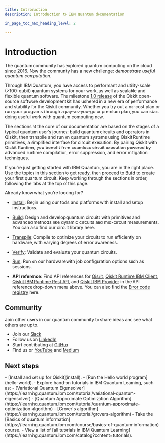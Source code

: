 ```yaml
---
title: Introduction
description: Introduction to IBM Quantum documentation

in_page_toc_max_heading_level: 2

---
```


# Introduction

The quantum community has explored quantum computing on the cloud since 2016.  Now the community has a new challenge: *demonstrate useful quantum computation*. 

Through IBM Quantum, you have access to performant and utility-scale (>100-qubit) quantum systems for your work, as well as scalable and flexible quantum software. The milestone [1.0 release](https://research.ibm.com/blog/qiskit-1-launch) of the Qiskit open-source software development kit has ushered in a new era of performance and stability for the Qiskit community. Whether you try out a no-cost plan or run your programs through a pay-as-you-go or premium plan, you can start doing useful work with quantum computing now.


The sections at the core of our documentation are based on the stages of a typical quantum user’s journey: build quantum circuits and operators in Qiskit, then transpile and run on quantum systems using Qiskit Runtime primitives, a simplified interface for circuit execution. By pairing Qiskit with Qiskit Runtime, you benefit from seamless circuit execution powered by advanced runtime compilation, error suppression, and error mitigation techniques. 
 
If you’re just getting started with IBM Quantum, you are in the right place. Use the topics in this section to get ready, then proceed to [Build](../build) to create your first quantum circuit. Keep working through the sections in order, following the tabs at the top of this page.

Already know what you’re looking for?

- [Install](install): Begin using our tools and platforms with install and setup instructions.

- [Build](../build): Design and develop quantum circuits with primitives and advanced methods like dynamic circuits and mid-circuit measurements. You can also find our circuit library here.

- [Transpile](../transpile): Compile to optimize your circuits to run efficiently on hardware, with varying degrees of error awareness.

- [Verify](../verify): Validate and evaluate your quantum circuits.

- [Run](../run): Run on our hardware with job configuration options such as sessions.

- **API reference**: Find API references for [Qiskit](/api/qiskit), [Qiskit Runtime IBM Client](/api/qiskit-ibm-runtime), [Qiskit IBM Runtime Rest API](/api/runtime/), and [Qiskit IBM Provider](/api/qiskit-ibm-provider) in the API reference drop-down menu above. You can also find the [Error code registry](../errors) here.

## Community

Join other users in our quantum community to share ideas and see what others are up to.

- Join our [Slack](https://ibm.co/joinqiskitslack)
- Follow us on [LinkedIn](https://www.linkedin.com/showcase/ibm-quantum/)
- Start contributing at [GitHub](https://github.com/qiskit)
- Find us on [YouTube](https://www.youtube.com/qiskit) and [Medium](https://medium.com/qiskit)


## Next steps

<Admonition type="tip" title="Recommendations">
    - [Install and set up for Qiskit](install).
    - [Run the Hello world program](hello-world).
    - Explore hand-on tutorials in IBM Quantum Learning, such as:
      - [Variational Quantum Eigensolver](https://learning.quantum.ibm.com/tutorial/variational-quantum-eigensolver)
      - [Quantum Approximate Optimization Algorithm](https://learning.quantum.ibm.com/tutorial/quantum-approximate-optimization-algorithm)
      - [Grover's algorithm](https://learning.quantum.ibm.com/tutorial/grovers-algorithm)
    - Take the [Basics of quantum information](https://learning.quantum.ibm.com/course/basics-of-quantum-information) course.
    - View a list of [all tutorials in IBM Quantum Learning](https://learning.quantum.ibm.com/catalog?content=tutorials).
</Admonition>


